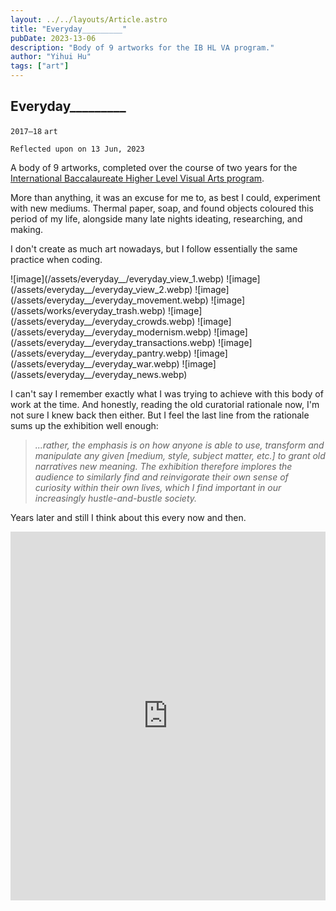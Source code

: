 ```yaml
---
layout: ../../layouts/Article.astro
title: "Everyday_________"
pubDate: 2023-13-06
description: "Body of 9 artworks for the IB HL VA program."
author: "Yihui Hu"
tags: ["art"]
---
```


## Everyday_________

`2017–18`
`art`

```
Reflected upon on 13 Jun, 2023
```

A body of 9 artworks, completed over the course of two years for the [International Baccalaureate Higher Level Visual Arts program](https://www.ibo.org/programmes/diploma-programme/curriculum/the-arts/visual-arts/). 

More than anything, it was an excuse for me to, as best I could, experiment with new mediums. Thermal paper, soap, and found objects coloured this period of my life, alongside many late nights ideating, researching, and making. 

I don't create as much art nowadays, but I follow essentially the same practice when coding.

<div className="image-container">
    ![image](/assets/everyday__/everyday_view_1.webp)
    ![image](/assets/everyday__/everyday_view_2.webp)
    ![image](/assets/everyday__/everyday_movement.webp)
    ![image](/assets/works/everyday_trash.webp)
    ![image](/assets/everyday__/everyday_crowds.webp)
    ![image](/assets/everyday__/everyday_modernism.webp)
    ![image](/assets/everyday__/everyday_transactions.webp)
    ![image](/assets/everyday__/everyday_pantry.webp)
    ![image](/assets/everyday__/everyday_war.webp)
    ![image](/assets/everyday__/everyday_news.webp)
</div>

I can't say I remember exactly what I was trying to achieve with this body of work at the time. And honestly, reading the old curatorial rationale now, I'm not sure I knew back then either. But I feel the last line from the rationale sums up the exhibition well enough:

> *...rather, the emphasis is on how anyone is able to use, transform and manipulate any given [medium, style, subject matter, etc.] to grant old narratives new meaning. The exhibition therefore implores the audience to similarly find and reinvigorate their own sense of curiosity within their own lives, which I find important in our increasingly hustle-and-bustle society.*

Years later and still I think about this every now and then.

<iframe style="border:none;" width="100%" height="590" src="https://www.are.na/yihui-h/everyday__/embed" title="IB HL VA Exhibition (2018) at School of the Arts, Singapore"></iframe>
